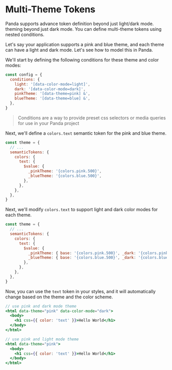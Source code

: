# Multi-Theme Tokens

Panda supports advance token definition beyond just light/dark mode. theming beyond just dark mode. You can define
multi-theme tokens using nested conditions.

Let's say your application supports a pink and blue theme, and each theme can have a light and dark mode. Let's see how
to model this in Panda.

We'll start by defining the following conditions for these theme and color modes:

```js
const config = {
  conditions: {
    light: '[data-color-mode=light]',
    dark: '[data-color-mode=dark]',
    pinkTheme: '[data-theme=pink] &',
    blueTheme: '[data-theme=blue] &',
  },
}
```

> Conditions are a way to provide preset css selectors or media queries for use in your Panda project

Next, we'll define a `colors.text` semantic token for the pink and blue theme.

```js
const theme = {
  // ...
  semanticTokens: {
    colors: {
      text: {
        $value: {
          _pinkTheme: '{colors.pink.500}',
          _blueTheme: '{colors.blue.500}',
        },
      },
    },
  },
}
```

Next, we'll modify `colors.text` to support light and dark color modes for each theme.

```js
const theme = {
  // ...
  semanticTokens: {
    colors: {
      text: {
        $value: {
          _pinkTheme: { base: '{colors.pink.500}', _dark: '{colors.pink.300}' },
          _blueTheme: { base: '{colors.blue.500}', _dark: '{colors.blue.300}' },
        },
      },
    },
  },
}
```

Now, you can use the `text` token in your styles, and it will automatically change based on the theme and the color
scheme.

```jsx
// use pink and dark mode theme
<html data-theme="pink" data-color-mode="dark">
  <body>
    <h1 css={{ color: 'text' }}>Hello World</h1>
  </body>
</html>

// use pink and light mode theme
<html data-theme="pink">
  <body>
    <h1 css={{ color: 'text' }}>Hello World</h1>
  </body>
</html>
```

